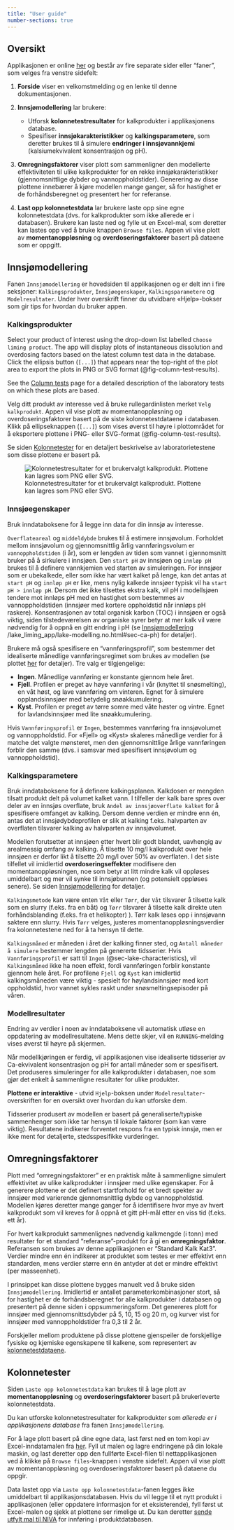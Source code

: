 ```yaml
---
title: "User guide"
number-sections: true
---
```


## Oversikt {#sec-overview}

Applikasjonen er online [her](https://lake-liming.t.niva.no/) og består av fire separate sider eller "faner", som velges fra venstre sidefelt:

 1. **Forside** viser en velkomstmelding og en lenke til denne dokumentasjonen.

 2. **Innsjømodellering** lar brukere:
     * Utforsk **kolonnetestresultater** for kalkprodukter i applikasjonens database.
     * Spesifiser **innsjøkarakteristikker** og **kalkingsparametere**, som deretter brukes til å simulere **endringer i innsjøvannkjemi** (kalsiumekvivalent konsentrasjon og pH).

 3. **Omregningsfaktorer** viser plott som sammenligner den modellerte effektiviteten til ulike kalkprodukter for en rekke innsjøkarakteristikker (gjennomsnittlige dybder og vannoppholdstider). Generering av disse plottene innebærer å kjøre modellen mange ganger, så for hastighet er de forhåndsberegnet og presentert her for referanse.

 4. **Last opp kolonnetestdata** lar brukere laste opp sine egne kolonnetestdata (dvs. for kalkprodukter som ikke allerede er i databasen). Brukere kan laste ned og fylle ut en Excel-mal, som deretter kan lastes opp ved å bruke knappen `Browse files`. Appen vil vise plott av **momentanoppløsning** og **overdoseringsfaktorer** basert på dataene som er oppgitt.

## Innsjømodellering {#sec-lake-modelling}

Fanen `Innsjømodellering` er hovedsiden til applikasjonen og er delt inn i fire seksjoner: `Kalkingsprodukter`, `Innsjøegenskaper`, `Kalkingsparametere` og `Modelresultater`. Under hver overskrift finner du utvidbare «Hjelp»-bokser som gir tips for hvordan du bruker appen.

### Kalkingsprodukter {#sec-liming-products}

Select your product of interest using the drop-down list labelled `Choose liming product`. The app will display plots of instantaneous dissolution and overdosing factors based on the latest column test data in the database. Click the ellipsis button (`[...]`) that appears near the top-right of the plot area to export the plots in PNG or SVG format (@fig-column-test-results).

See the [Column tests](https://nivanorge.github.io/lake_liming_app/column-tests.html) page for a detailed description of the laboratory tests on which these plots are based.

Velg ditt produkt av interesse ved å bruke rullegardinlisten merket `Velg kalkprodukt`. Appen vil vise plott av momentanoppløsning og overdoseringsfaktorer basert på de siste kolonnetestdataene i databasen. Klikk på ellipseknappen (`[...]`) som vises øverst til høyre i plottområdet for å eksportere plottene i PNG- eller SVG-format (@fig-column-test-results).

Se siden [Kolonnetester](https://nivanorge.github.io/lake_liming_app/column-tests.no.html) for en detaljert beskrivelse av laboratorietestene som disse plottene er basert på.

![Kolonnetestresultater for et brukervalgt kalkprodukt. Plottene kan lagres som PNG eller SVG.](./images/column_test_results.png){#fig-column-test-results}

### Innsjøegenskaper {#sec-lake-characteristics}

Bruk inndataboksene for å legge inn data for din innsjø av interesse.

`Overflateareal` og `middeldybde` brukes til å estimere innsjøvolum. Forholdet mellom innsjøvolum og gjennomsnittlig årlig vannføringsvolum er `vannoppholdstiden` (i år), som er lengden av tiden som vannet i gjennomsnitt bruker på å sirkulere i innsjøen. Den `start pH` av innsjøen og `innløp pH` brukes til å definere vannkjemien ved starten av simuleringen. For innsjøer som er ubekalkede, eller som ikke har vært kalket på lenge, kan det antas at `start pH` og `innløp pH` er like, mens nylig kalkede innsjøer typisk vil ha `start pH > innløp pH`. Dersom det ikke tilsettes ekstra kalk, vil pH i modellsjøen tendere mot innløps pH med en hastighet som bestemmes av vannoppholdstiden (innsjøer med kortere oppholdstid når innløps pH raskere). Konsentrasjonen av total organisk karbon (TOC) i innsjøen er også viktig, siden tilstedeværelsen av organiske syrer betyr at mer kalk vil være nødvendig for å oppnå en gitt endring i pH (se [Innsjømodellering](https://nivanorge.github.io) /lake_liming_app/lake-modelling.no.html#sec-ca-ph) for detaljer).

Brukere må også spesifisere en "vannføringsprofil", som bestemmer det idealiserte månedlige vannføringsregimet som brukes av modellen (se plottet [her](https://nivanorge.github.io/lake_liming_app/lake-modelling.no.html#fig-flow-profiler) for detaljer). Tre valg er tilgjengelige:

 * **Ingen**. Månedlige vannføring er konstante gjennom hele året.
 * **Fjell**. Profilen er preget av høye vannføring i vår (knyttet til snøsmelting), en våt høst, og lave vannføring om vinteren. Egnet for å simulere opplandsinnsjøer med betydelig snøakkumulering.
 * **Kyst**. Profilen er preget av tørre somre med våte høster og vintre. Egnet for lavlandsinnsjøer med lite snøakkumulering.

Hvis `Vannføringsprofil` er `Ingen`, bestemmes vannføring fra innsjøvolumet og vannoppholdstid. For «Fjell» og «Kyst» skaleres månedlige verdier for å matche det valgte mønsteret, men den gjennomsnittlige årlige vannføringen forblir den samme (dvs. i samsvar med spesifisert innsjøvolum og vannoppholdstid).

### Kalkingsparametere {#sec-liming-parameters}

Bruk inndataboksene for å definere kalkingsplanen. Kalkdosen er mengden tilsatt produkt delt på volumet kalket vann. I tilfeller der kalk bare spres over deler av en innsjøs overflate, bruk `Andel av innsjøoverflate kalket` for å spesifisere omfanget av kalking. Dersom denne verdien er mindre enn én, antas det at innsjødybdeprofilen er slik at kalking f.eks. halvparten av overflaten tilsvarer kalking av halvparten av innsjøvolumet.

::: {.callout-note}
Modellen forutsetter at innsjøen etter hvert blir godt blandet, uavhengig av arealmessig omfang av kalking. Å tilsette 10 mg/l kalkprodukt over hele innsjøen er derfor likt å tilsette 20 mg/l over 50% av overflaten. I det siste tilfellet vil imidlertid **overdoseringseffekter** modifisere den momentanoppløsningen, noe som betyr at litt mindre kalk vil oppløses umiddelbart og mer vil synke til innsjøbunnen (og potensielt oppløses senere). Se siden [Innsjømodellering](https://nivanorge.github.io/lake_liming_app/lake-modelling.no.html#sec-mass-bal-model) for detaljer.
:::

`Kalkingsmetode` kan være enten `Våt` eller `Tørr`, der `Våt` tilsvarer å tilsette kalk som en slurry (f.eks. fra en båt) og `Tørr` tilsvarer å tilsette kalk direkte uten forhåndsblanding (f.eks. fra et helikopter) ). Tørr kalk løses opp i innsjøvann saktere enn slurry. Hvis `Tørr` velges, justeres momentanoppløsningsverdier fra kolonnetestene ned for å ta hensyn til dette.

`Kalkingsmåned` er måneden i året der kalking finner sted, og `Antall måneder å simulere` bestemmer lengden på genererte tidsserier. Hvis `Vannføringsprofil` er satt til `Ingen` (@sec-lake-characteristics), vil `Kalkingsmåned` ikke ha noen effekt, fordi vannføringen forblir konstante gjennom hele året. For profilene `Fjell` og `Kyst` kan imidlertid kalkingsmåneden være viktig - spesielt for høylandsinnsjøer med kort oppholdstid, hvor vannet sykles raskt under snøsmeltingsepisoder på våren.

### Modellresultater {#sec-model-results}

Endring av verdier i noen av inndataboksene vil automatisk utløse en oppdatering av modellresultatene. Mens dette skjer, vil en `RUNNING`-melding vises øverst til høyre på skjermen.

Når modellkjøringen er ferdig, vil applikasjonen vise idealiserte tidsserier av Ca-ekvivalent konsentrasjon og pH for antall måneder som er spesifisert. Det produseres simuleringer for alle kalkprodukter i databasen, noe som gjør det enkelt å sammenligne resultater for ulike produkter.

**Plottene er interaktive** - utvid `Hjelp`-boksen under `Modelresultater`-overskriften for en oversikt over hvordan du kan utforske dem.

::: {.callout-warning}
Tidsserier produsert av modellen er basert på generaliserte/typiske sammenhenger som ikke tar hensyn til lokale faktorer (som kan være viktig). Resultatene indikerer forventet respons fra en typisk innsjø, men er ikke ment for detaljerte, stedsspesifikke vurderinger.
:::

## Omregningsfaktorer {#sec-comparison-factors}

Plott med "omregningsfaktorer" er en praktisk måte å sammenligne simulert effektivitet av ulike kalkprodukter i innsjøer med ulike egenskaper. For å generere plottene er det definert startforhold for et bredt spekter av innsjøer med varierende gjennomsnittlig dybde og vannoppholdstid. Modellen kjøres deretter mange ganger for å identifisere hvor mye av hvert kalkprodukt som vil kreves for å oppnå et gitt pH-mål etter en viss tid (f.eks. ett år).

For hvert kalkprodukt sammenlignes nødvendig kalkmengde (i tonn) med resultater for et standard "referanse"-produkt for å gi en **omregningsfaktor**. Referansen som brukes av denne applikasjonen er "Standard Kalk Kat3". Verdier mindre enn én indikerer at produktet som testes er mer effektivt enn standarden, mens verdier større enn én antyder at det er mindre effektivt (per masseenhet).

I prinsippet kan disse plottene bygges manuelt ved å bruke siden `Innsjømodellering`. Imidlertid er antallet parameterkombinasjoner stort, så for hastighet er de forhåndsberegnet for alle kalkprodukter i databasen og presentert på denne siden i oppsummeringsform. Det genereres plott for innsjøer med gjennomsnittsdybder på 5, 10, 15 og 20 m, og kurver vist for innsjøer med vannoppholdstider fra 0,3 til 2 år.

Forskjeller mellom produktene på disse plottene gjenspeiler de forskjellige fysiske og kjemiske egenskapene til kalkene, som representert av [kolonnetestdataene](https://nivanorge.github.io/lake_liming_app/column-tests.no.html).

## Kolonnetester {#sec-column-tests}

Siden `Laste opp kolonnetestdata` kan brukes til å lage plott av **momentanoppløsning** og **overdoseringsfaktorer** basert på brukerleverte kolonnetestdata.

::: {.callout-note}
Du kan utforske kolonnetestresultater for kalkprodukter som *allerede er i applikasjonens database* fra fanen `Innsjømodellering`.
:::

For å lage plott basert på dine egne data, last først ned en tom kopi av Excel-inndatamalen fra [her](https://github.com/NIVANorge/lake_liming_app/raw/main/data/liming_app_data_template_v1-1.xlsx). Fyll ut malen og lagre endringene på din lokale maskin, og last deretter opp den fullførte Excel-filen til nettapplikasjonen ved å klikke på `Browse files`-knappen i venstre sidefelt. Appen vil vise plott av momentanoppløsning og overdoseringsfaktorer basert på dataene du oppgir.

::: {.callout-note}
Data lastet opp via `Laste opp kolonnetestdata`-fanen legges ikke umiddelbart til applikasjonsdatabasen. Hvis du vil legge til et nytt produkt i applikasjonen (eller oppdatere informasjon for et eksisterende), fyll først ut Excel-malen og sjekk at plottene ser rimelige ut. Du kan deretter [sende utfylt mal til NIVA](mailto:james.sample@niva.no) for innføring i produktdatabasen.
:::